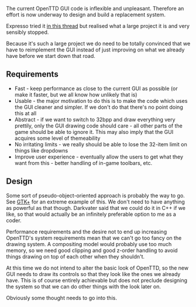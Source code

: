 The current OpenTTD GUI code is inflexible and unpleasant. Therefore an effort is now underway to design and build a replacement system.

Expresso tried it [http://www.tt-forums.net/viewtopic.php?t=20832 in this thread] but realised what a large project it is and very sensibly stopped.

Because it's such a large project we do need to be totally convinced that we have to reimplement the GUI instead of just improving on what we already have before we start down that road.




== Requirements ==

* Fast - keep performance as close to the current GUI as possible (or make it faster, but we all know how unlikely that is)
* Usable - the major motivation to do this is to make the code which uses the GUI cleaner and simpler. If we don't do that there's no point doing this at all
* Abstract - if we want to switch to 32bpp and draw everything very prettily, only the GUI drawing code should care - all other parts of the game should be able to ignore it. This may also imply that the GUI acquires some level of themeability
* No irritating limits - we really should be able to lose the 32-item limit on things like dropdowns
* Improve user experience - eventually allow the users to get what they want from this - better handling of in-game toolbars, etc.


== Design ==

Some sort of pseudo-object-oriented approach is probably the way to go. See [http://www.gtk.org GTK+] for an extreme example of this. We don't need to have anything as powerful as that though. Darkvater said that we could do it in C++ if we like, so that would actually be an infinitely preferable option to me as a coder.

Performance requirements and the desire not to end up increasing OpenTTD's system requirements mean that we can't go too fancy on the drawing system. A compositing model would probably use too much memory, so we need good clipping and good z-order handling to avoid things drawing on top of each other when they shouldn't.

At this time we do not intend to alter the basic look of OpenTTD, so the new GUI needs to draw its controls so that they look like the ones we already have. This is of course entirely achievable but does not preclude designing the system so that we can do other things with the look later on.

Obviously some thought needs to go into this.